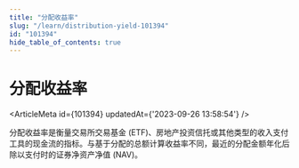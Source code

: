 ```yaml
---
title: "分配收益率"
slug: "/learn/distribution-yield-101394"
id: "101394"
hide_table_of_contents: true
---
```



# 分配收益率

<ArticleMeta id={101394} updatedAt={'2023-09-26 13:58:54'} />
<div className='border-solid border-b border-t-0 my-4 border-[var(--ifm-color-gray-300)]' />

分配收益率是衡量交易所交易基金 (ETF)、房地产投资信托或其他类型的收入支付工具的现金流的指标。与基于分配的总额计算收益率不同，最近的分配金额年化后除以支付时的证券净资产净值 (NAV)。
